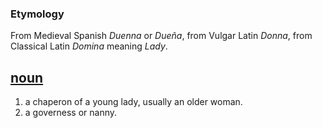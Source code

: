 === Etymology ===
From Medieval Spanish ''Duenna'' or ''Dueña'', from Vulgar Latin ''Donna'', from Classical Latin ''Domina'' meaning ''Lady''.

== [[noun]] ==
# a chaperon of a young lady, usually an older woman.
# a governess or nanny.